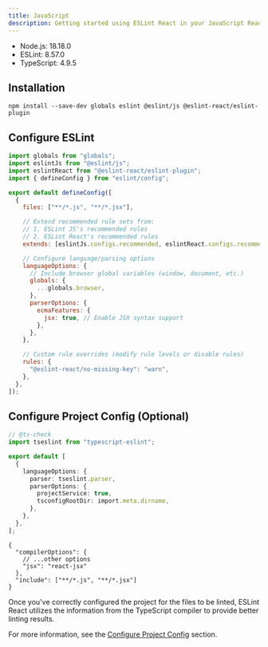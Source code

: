 ```yaml
---
title: JavaScript
description: Getting started using ESLint React in your JavaScript React project
---
```



<Callout type="info" title="This instruction requires the following minimum versions:">

- Node.js: 18.18.0
- ESLint: 8.57.0
- TypeScript: 4.9.5

</Callout>

<Steps>

<Step>

## Installation

```package-install copy
npm install --save-dev globals eslint @eslint/js @eslint-react/eslint-plugin
```

</Step>

<Step>

## Configure ESLint

```js title="eslint.config.js"
import globals from "globals";
import eslintJs from "@eslint/js";
import eslintReact from "@eslint-react/eslint-plugin";
import { defineConfig } from "eslint/config";

export default defineConfig([
  {
    files: ["**/*.js", "**/*.jsx"],

    // Extend recommended rule sets from:
    // 1. ESLint JS's recommended rules
    // 2. ESLint React's recommended rules
    extends: [eslintJs.configs.recommended, eslintReact.configs.recommended],

    // Configure language/parsing options
    languageOptions: {
      // Include browser global variables (window, document, etc.)
      globals: {
        ...globals.browser,
      },
      parserOptions: {
        ecmaFeatures: {
          jsx: true, // Enable JSX syntax support
        },
      },
    },

    // Custom rule overrides (modify rule levels or disable rules)
    rules: {
      "@eslint-react/no-missing-key": "warn",
    },
  },
]);
```

</Step>

<Step>

## Configure Project Config (Optional)

```ts title="eslint.config.js"
// @ts-check
import tseslint from "typescript-eslint";

export default [
  {
    languageOptions: {
      parser: tseslint.parser,
      parserOptions: {
        projectService: true,
        tsconfigRootDir: import.meta.dirname,
      },
    },
  },
];
```

```jsonc title="jsconfig.json"
{
  "compilerOptions": {
    // ...other options
    "jsx": "react-jsx"
  },
  "include": ["**/*.js", "**/*.jsx"]
}
```

<Callout title="TIP">

Once you've correctly configured the project for the files to be linted, ESLint React utilizes the information from the TypeScript compiler to provide better linting results.

For more information, see the [Configure Project Config](/docs/configuration/configure-project-config) section.

</Callout>

</Step>

</Steps>
